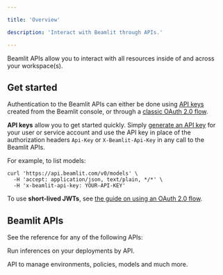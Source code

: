 ```yaml
---

title: 'Overview'

description: 'Interact with Beamlit through APIs.'

---
```


Beamlit APIs allow you to interact with all resources inside of and across your workspace(s). 

## Get started

Authentication to the Beamlit APIs can either be done using [API keys](../Security/Access-tokens.mdx) created from the Beamlit console, or through a [classic OAuth 2.0 flow](../Security/Access-tokens.mdx).

**API keys** allow you to get started quickly. Simply [generate an API key](../Security/Access-tokens.mdx) for your user or service account and use the API key in place of the authorization headers `Api-Key` or `X-Beamlit-Api-Key` in any call to the Beamlit APIs. 

For example, to list models:

```
curl 'https://api.beamlit.com/v0/models' \
  -H 'accept: application/json, text/plain, */*' \
  -H 'x-beamlit-api-key: YOUR-API-KEY'
```

To use **short-lived JWTs**, see [the guide on using an OAuth 2.0 flow](../Security/Access-tokens.mdx).

## Beamlit APIs

See the reference for any of the following APIs:

<Card title="Inference API" icon="earth-americas" href="/api-reference/inference" > Run inferences on your deployments by API. </Card>

<Card title="Management API" icon="cubes" href="/api-reference/environments/list-environments" > API to manage environments, policies, models and much more.</Card>